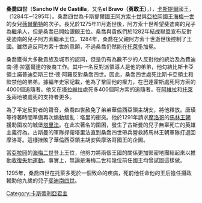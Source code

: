 {{Infobox royalty
| name         = 桑喬四世
| image        = Sancho IV de Castilla 02.jpg
| succession   = 卡斯提爾國王
| reign        = 1284年4月4日 — 1295年4月25日
| predecessor  = [[阿方索十世_(卡斯蒂利亞)|阿方索十世]]
| successor    = [[費爾南多四世_(卡斯蒂利亞)|費爾南多四世]]
| spouse       = {{marriage|[[瑪麗亞·德·莫利納|瑪麗亞·德·莫利納]]|1282}}
| birth_date   = {{birth date|1258|5|12|df=y}}
| birth_place  = [[巴利亚多利德|瓦拉多利德]]
| death_date   = {{death date and age|1295|04|25|1258|05|12|df=y}}
| death_place  = [[托萊多_(西班牙)|托雷多]]
| burial_place = [[托莱多主教座堂|托雷多主教座堂]]
| house        = [[伊夫雷亞王朝|伊夫雷亞王朝]]
| father       = [[阿方索十世_(卡斯蒂利亞)|阿方索十世]]
| mother       = [[亞拉岡的薇爾蘭特|亞拉岡的薇爾蘭特]]
| religion     = [[羅馬天主教|羅馬天主教]]
}}
'''桑喬四世'''（'''Sancho IV de Castilla'''，又名'''el Bravo（勇敢王）'''，{{bd|1258年|5月12日|1295年|4月25日|catIdx=S}}），[[卡斯蒂利亞王國|卡斯提爾]]國王，（1284年─1295年）。桑喬四世為卡斯提爾國王[[阿方索十世_(卡斯蒂利亞)|阿方索十世]]與[[亞拉岡|亞拉岡]]國王[[海梅一世|海梅一世]]的女兒[[亞拉岡的薇爾蘭特|薇爾蘭特]]的次子。長兄{{link-en|斐迪南·德·拉塞爾達|Ferdinand de la Cerda}}於1275年11月逝世後，阿方索十世希望斐迪南的兒子{{link-en|阿方索·德·拉塞爾達|Alfonso de la Cerda|阿方索}}為繼承人，但是桑喬已開始覬覦王位。桑喬與貴族們於1282年結成聯盟宣布反對斐迪南的兒子阿方索繼承王位。1284年，桑喬在父親阿方索十世逝世後控制了王國。雖然違反阿方索十世的意願，不過桑喬仍然能在[[托萊多|托萊多]]加冕。

桑喬獲得大多數貴族及城市的認同，但是仍有為數不少的人反對他的統治及為費迪南·德·拉塞爾達的後裔工作。其中一名反對派領導人是他的弟弟{{link-en|華倫西亞領主胡安|John of Castile, Lord of Valencia de Campos}}，他勾結比斯卡亞領主諾普迪亞斯三世·德·阿羅反對桑喬四世。因此，桑喬四世處死比斯卡亞領主和監禁他的弟弟。據編年史家記載，他為了鞏固他的權力，在巴達霍斯處死阿方索的4000個追隨者。他又在[[塔拉維拉|塔拉維拉]]處死多400個阿方索的追隨者，在[[阿維拉|阿維拉]]和[[托萊多|托萊多]]兩地被處死的支持者更多。

為了平定反對者的聲音，桑喬四世赦免了弟弟華倫西亞領主胡安，將他釋放。唐璜等待著時間準備再次煽動叛亂：塔里的衝突。他於1291年請求[[摩洛哥|摩洛哥]]的[[馬林王朝|馬林王朝]]援助圍攻{{link-en|好人古斯曼|Alonso Pérez de Guzmán}}的城堡[[塔里法|塔里法]]。在此次著名的圍困，發生了古斯曼的兒子無辜死亡的英雄主義行為。古斯曼的軍隊捍衛塔里法直到桑喬四世帶兵營救將馬林王朝軍隊打退回摩洛哥。這樣挫敗了華倫西亞領主胡安與摩洛哥國王的企圖。

當[[亞拉岡|亞拉岡]]的[[海梅二世_(阿拉貢)|海梅二世]]登上王位，他努力將兩個王國的關係更加緊密地團結起來以推動[[收復失地運動|收復失地運動]]。事實上，無論是海梅二世和幾位前任國王均曾試圖這樣做。

1295年，桑喬四世在托萊多死於一個致命的疾病，死前他任命他的王后{{link-en|瑪麗亞·德·莫利納|María de Molina}}擔任攝政輔助他九歲的兒子[[斐迪南四世_(卡斯蒂利亞)|斐迪南四世]]。


{{s-start}}
{{s-hou|[[伊夫雷亞王朝|伊夫雷亞王朝]]|1258年|5月12日|1295年|4月25日}}
{{s-reg}}
{{s-before|[[阿方索十世_(卡斯蒂利亞)|阿方索十世]]}}
{{s-title|[[卡斯蒂利亞君主列表|卡斯提爾國王]]|1284年－1295年}}
{{s-after|[[斐迪南四世_(卡斯蒂利亞)|斐迪南四世]]}}
{{end box}}

{{卡斯提亞君主}}
{{雷昂君主}}
{{Authority control}}
[[Category:卡斯蒂利亞君主|Category:卡斯蒂利亞君主]]